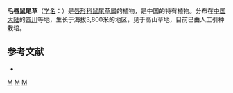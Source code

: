 {{Speciesbox 
| taxon = Salvia pogonochila
| authority = Diels
}}

'''毛唇鼠尾草'''（[[学名|学名]]：{{lang|la|''Salvia pogonochila''}}）是[[唇形科|唇形科]][[鼠尾草属|鼠尾草属]]的植物，是中国的特有植物。分布在[[中国大陆|中国大陆]]的[[四川|四川]]等地，生长于海拔3,800米的地区，见于高山草地，目前已由人工引种栽培。

== 参考文献 ==
<div class="references-small">
* {{cite web| url =http://www.bioinfo.cn/db05/KmzwSpecies.php?action=view&id=13007| title =毛唇鼠尾草| work =《中国高等植物数据库全库》| publisher =中国科学院微生物研究所| author =昆明植物研究所| accessdate =2009-02-24| deadurl =yes| archiveurl =https://web.archive.org/web/20160305064137/http://www.bioinfo.cn/db05/KmzwSpecies.php?action=view&id=13007| archivedate =2016-03-05}}
</div>
{{Taxonbar|from=Q7406871}}

[[Category:鼠尾草属|M]]
[[Category:中國特有植物|M]]
[[Category:四川植物|M]]